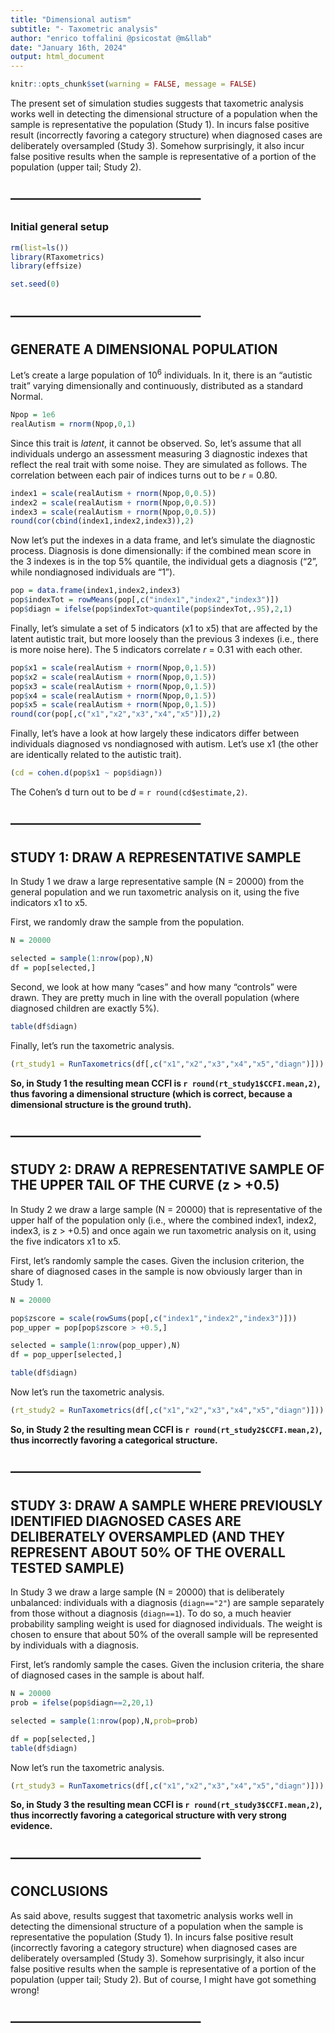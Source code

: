 ```yaml
---
title: "Dimensional autism"
subtitle: "- Taxometric analysis"
author: "enrico toffalini @psicostat @m&llab"
date: "January 16th, 2024"
output: html_document
---
```

\raggedright
\break\break

```r
knitr::opts_chunk$set(warning = FALSE, message = FALSE) 

```

The present set of simulation studies suggests that taxometric analysis works well in detecting the dimensional structure of a population when the sample is representative the population (Study 1). In incurs false positive result (incorrectly favoring a category structure) when diagnosed cases are deliberately oversampled (Study 3). Somehow surprisingly, it also incur false positive results when the sample is representative of a portion of the population (upper tail; Study 2).

--------------------------------------------
--------------------------------------------

### Initial general setup

```r
rm(list=ls())
library(RTaxometrics)
library(effsize)

set.seed(0)
```

--------------------------------------------
--------------------------------------------

## GENERATE A DIMENSIONAL POPULATION

Let's create a large population of 10^6^ individuals. In it, there is an "autistic trait" varying dimensionally and continuously, distributed as a standard Normal. 

```r
Npop = 1e6
realAutism = rnorm(Npop,0,1)

```

Since this trait is *latent*, it cannot be observed. So, let's assume that all individuals undergo an assessment measuring 3 diagnostic indexes that reflect the real trait with some noise. They are simulated as follows. The correlation between each pair of indices turns out to be *r* = 0.80.

```r
index1 = scale(realAutism + rnorm(Npop,0,0.5))
index2 = scale(realAutism + rnorm(Npop,0,0.5))
index3 = scale(realAutism + rnorm(Npop,0,0.5))
round(cor(cbind(index1,index2,index3)),2)
```

Now let's put the indexes in a data frame, and let's simulate the diagnostic process. Diagnosis is done dimensionally: if the combined mean score in the 3 indexes is in the top 5% quantile, the individual gets a diagnosis ("2", while nondiagnosed individuals are "1").

```r
pop = data.frame(index1,index2,index3)
pop$indexTot = rowMeans(pop[,c("index1","index2","index3")])
pop$diagn = ifelse(pop$indexTot>quantile(pop$indexTot,.95),2,1)
```

Finally, let's simulate a set of 5 indicators (x1 to x5) that are affected by the latent autistic trait, but more loosely than the previous 3 indexes (i.e., there is more noise here). The 5 indicators correlate *r* = 0.31 with each other.


```r
pop$x1 = scale(realAutism + rnorm(Npop,0,1.5))
pop$x2 = scale(realAutism + rnorm(Npop,0,1.5))
pop$x3 = scale(realAutism + rnorm(Npop,0,1.5))
pop$x4 = scale(realAutism + rnorm(Npop,0,1.5))
pop$x5 = scale(realAutism + rnorm(Npop,0,1.5))
round(cor(pop[,c("x1","x2","x3","x4","x5")]),2)
```

Finally, let's have a look at how largely these indicators differ between individuals diagnosed vs nondiagnosed with autism. Let's use x1 (the other are identically related to the autistic trait). 

```r
(cd = cohen.d(pop$x1 ~ pop$diagn))
```

The Cohen's d turn out to be *d* = `r round(cd$estimate,2)`.

--------------------------------------------
--------------------------------------------

## STUDY 1: DRAW A REPRESENTATIVE SAMPLE

In Study 1 we draw a large representative sample (N = 20000) from the general population and we run taxometric analysis on it, using the five indicators x1 to x5.

First, we randomly draw the sample from the population.

```r
N = 20000

selected = sample(1:nrow(pop),N)
df = pop[selected,]
```

Second, we look at how many "cases" and how many "controls" were drawn. They are pretty much in line with the overall population (where diagnosed children are exactly 5%).

```r
table(df$diagn)
```

Finally, let's run the taxometric analysis.

```r

(rt_study1 = RunTaxometrics(df[,c("x1","x2","x3","x4","x5","diagn")]))
```

**So, in Study 1 the resulting mean CCFI is `r round(rt_study1$CCFI.mean,2)`, thus favoring a dimensional structure (which is correct, because a dimensional structure is the ground truth).**

--------------------------------------------
--------------------------------------------

## STUDY 2: DRAW A REPRESENTATIVE SAMPLE OF THE UPPER TAIL OF THE CURVE (z > +0.5)

In Study 2 we draw a large sample (N = 20000) that is representative of the upper half of the population only (i.e., where the combined index1, index2, index3, is z > +0.5) and once again we run taxometric analysis on it, using the five indicators x1 to x5.

First, let's randomly sample the cases. Given the inclusion criterion, the share of diagnosed cases in the sample is now obviously larger than in Study 1.

```r
N = 20000

pop$zscore = scale(rowSums(pop[,c("index1","index2","index3")]))
pop_upper = pop[pop$zscore > +0.5,]

selected = sample(1:nrow(pop_upper),N)
df = pop_upper[selected,]

table(df$diagn)
```

Now let's run the taxometric analysis.

```r
(rt_study2 = RunTaxometrics(df[,c("x1","x2","x3","x4","x5","diagn")]))
```

**So, in Study 2 the resulting mean CCFI is `r round(rt_study2$CCFI.mean,2)`, thus incorrectly favoring a categorical structure.**

--------------------------------------------
--------------------------------------------

## STUDY 3: DRAW A SAMPLE WHERE PREVIOUSLY IDENTIFIED DIAGNOSED CASES ARE DELIBERATELY OVERSAMPLED (AND THEY REPRESENT ABOUT 50% OF THE OVERALL TESTED SAMPLE)

In Study 3 we draw a large sample (N = 20000) that is deliberately unbalanced: individuals with a diagnosis (`diagn=="2"`) are sample separately from those without a diagnosis (`diagn==1`). To do so, a much heavier probability sampling weight is used for diagnosed individuals. The weight is chosen to ensure that about 50% of the overall sample will be represented by individuals with a diagnosis.

First, let's randomly sample the cases. Given the inclusion criteria, the share of diagnosed cases in the sample is about half.

```r
N = 20000
prob = ifelse(pop$diagn==2,20,1)

selected = sample(1:nrow(pop),N,prob=prob)

df = pop[selected,]
table(df$diagn)
```


Now let's run the taxometric analysis.

```r
(rt_study3 = RunTaxometrics(df[,c("x1","x2","x3","x4","x5","diagn")]))
```

**So, in Study 3 the resulting mean CCFI is `r round(rt_study3$CCFI.mean,2)`, thus incorrectly favoring a categorical structure with very strong evidence.**


--------------------------------------------
--------------------------------------------

## CONCLUSIONS

As said above, results suggest that taxometric analysis works well in detecting the dimensional structure of a population when the sample is representative the population (Study 1). In incurs false positive result (incorrectly favoring a category structure) when diagnosed cases are deliberately oversampled (Study 3). Somehow surprisingly, it also incur false positive results when the sample is representative of a portion of the population (upper tail; Study 2). But of course, I might have got something wrong!

--------------------------------------------
--------------------------------------------

